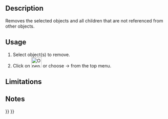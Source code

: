 <languages/>
<translate>

<!--T:7-->
{{Docnav
|[[OpenSCAD_ReplaceObject|Replace Object]]
|[[OpenSCAD_RefineShapeFeature|Refine Shape Feature]]
|[[OpenSCAD_Workbench|OpenSCAD]]
|IconL=OpenSCAD_ReplaceObject.svg
|IconR=OpenSCAD_RefineShapeFeature.svg
|IconC=Workbench_OpenSCAD.svg
}}

<!--T:1-->
{{GuiCommand
|Name=OpenSCAD RemoveSubtree‏‎
|MenuLocation=OpenSCAD → Remove Objects and their Children
|Workbenches=[[OpenSCAD_Workbench|OpenSCAD]]
}}

==Description== <!--T:11--> 

<!--T:2-->
Removes the selected objects and all children that are not referenced from other objects.

==Usage== <!--T:12--> 

<!--T:3-->
# Select object(s) to remove.
# Click on [[Image:OpenSCAD_RemoveSubtree.svg|32px]] or choose {{KEY|OpenSCAD}} → {{KEY|[[Image:OpenSCAD_RemoveSubtree.svg|32px]] Remove Objects and their children}} from the top menu.

==Limitations== <!--T:4-->


==Notes== <!--T:5-->


<!--T:8-->
{{Docnav
|[[OpenSCAD_ReplaceObject|Replace Object]]
|[[OpenSCAD_RefineShapeFeature|Refine Shape Feature]]
|[[OpenSCAD_Workbench|OpenSCAD]]
|IconL=OpenSCAD_ReplaceObject.svg
|IconR=OpenSCAD_RefineShapeFeature.svg
|IconC=Workbench_OpenSCAD.svg
}}

</translate>
{{OpenSCAD_Tools_navi{{#translation:}}}}
{{Userdocnavi{{#translation:}}}}